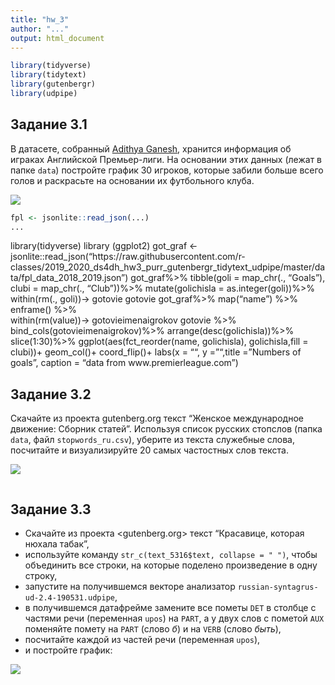 ```yaml
---
title: "hw_3"
author: "..."
output: html_document
---
```


```r
library(tidyverse)
library(tidytext)
library(gutenbergr)
library(udpipe)
```

## Задание 3.1

В датасете, собранный [Adithya Ganesh](https://www.kaggle.com/adithyarganesh/english-premier-league-player-data-20182019#fpl_data_2018_2019.json), хранится информация об играках Английской Премьер-лиги. На основании этих данных (лежат в папке `data`) постройте график 30 игроков, которые забили больше всего голов и раскрасьте на основании их футбольного клуба.

![](task_1.png)
```r
fpl <- jsonlite::read_json(...)
...
```

library(tidyverse)
library (ggplot2)
got_graf <- jsonlite::read_json("https://raw.githubusercontent.com/r-classes/2019_2020_ds4dh_hw3_purr_gutenbergr_tidytext_udpipe/master/data/fpl_data_2018_2019.json")
got_graf%>%
tibble(goli = map_chr(., "Goals"),
       clubi = map_chr(., "Club"))%>%
mutate(golichisla = as.integer(goli))%>%
within(rm(., goli))-> gotovie 
gotovie
got_graf%>%
map("name") %>% 
  enframe() %>%     
within(rm(value))-> gotovieimenaigrokov 
gotovie %>%
bind_cols(gotovieimenaigrokov)%>%
arrange(desc(golichisla))%>%
slice(1:30)%>%
ggplot(aes(fct_reorder(name, golichisla), golichisla,fill = clubi))+
geom_col()+
coord_flip()+
labs(x = "", y = "",title ="Numbers of goals",
     caption = "data from www.premierleague.com")


## Задание 3.2
Скачайте из проекта gutenberg.org текст "Женское международное движение: Сборник статей". Используя список русских стопслов (папка `data`, файл `stopwords_ru.csv`), уберите из текста служебные слова, посчитайте и визуализируйте 20 самых частостных слов текста.

![](task_2.png)

```r

```


## Задание 3.3

* Скачайте из проекта <gutenberg.org> текст "Красавице, которая нюхала табак",
* используйте команду `str_c(text_5316$text, collapse = " ")`, чтобы объединить все строки, на которые поделено произведение в одну строку, 
* запустите на получившемся векторе анализатор `russian-syntagrus-ud-2.4-190531.udpipe`, 
* в получившемся датафрейме замените все пометы `DET` в столбце с частями речи (переменная `upos`) на `PART`, а у двух слов с пометой `AUX` поменяйте помету на `PART` (слово *б*) и на `VERB` (слово *быть*),
* посчитайте каждой из частей речи (переменная `upos`), 
* и постройте график:

![](task_3.png)

```r

```

